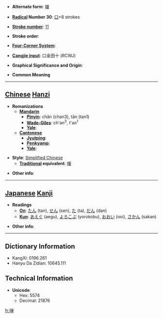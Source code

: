 * '''Alternate form''': [[嘽]]

* '''[[Wiktionary:Chinese radical index| Radical]] Number 30''': [[Wiktionary:Chinese radical index 口|口]]+8 strokes

* '''[[Wiktionary:Chinese total strokes index|Stroke number]]''': [[Wiktionary:Chinese total strokes index 11|11]]

* '''Stroke order''': 

* '''[[Wiktionary:Chinese four corner index|Four-Corner System]]''': 

* '''[[Wiktionary:Chinese Cangjie index|Cangjie input]]''': 口金田十 (RCWJ)

* '''Graphical Significance and Origin''': 

* '''Common Meaning'''

----

== [[Chinese]] [[Hanzi]] ==

* '''Romanizations'''
** '''[[Mandarin]]'''
*** '''[[Pinyin]]''': chǎn (chan3), tān (tan1)
*** '''[[Wade-Giles]]''': ch'an<sup>3</sup>, t'an<sup>1</sup>
*** '''[[Yale]]''': 
** '''[[Cantonese]]'''
*** '''[[Jyutping]]''':
*** '''[[Penkyamp]]''': 
*** '''[[Yale]]''': 

* '''Style''': [[Simplified Chinese]] 
** '''[[Traditional Chinese|Traditional]] equivalent''': [[嘽]]

* '''Other info''': 

----

== [[Japanese]] [[Kanji]] ==

* '''Readings'''
** '''[[On]]''': [[たん]] (tan), [[せん]] (sen), [[た]] (ta), [[だん]] (dan)
** '''[[Kun]]''': [[あえぐ]] (aegu), [[よろこぶ]] (yorokobu), [[おおい]] (ooi), [[さかん]] (sakan)

* '''Other info''':  

----

== Dictionary Information ==

* KangXi: 0196.261
* Hanyu Da Zidian: 10645.111

== Technical Information ==

* '''Unicode''':
** Hex: 5574
** Decimal: 21876

[[fr:啴]]